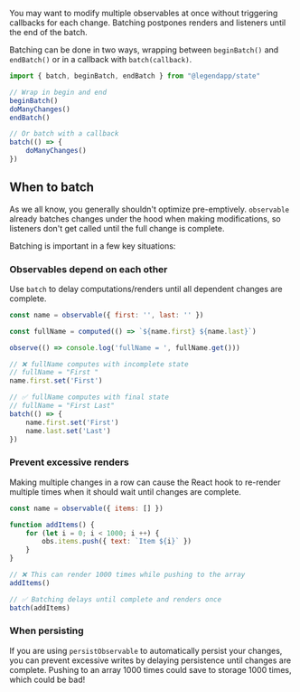 You may want to modify multiple observables at once without triggering callbacks for each change. Batching postpones renders and listeners until the end of the batch.

Batching can be done in two ways, wrapping between `beginBatch()` and `endBatch()` or in a callback with `batch(callback)`.

```js
import { batch, beginBatch, endBatch } from "@legendapp/state"

// Wrap in begin and end
beginBatch()
doManyChanges()
endBatch()

// Or batch with a callback
batch(() => {
    doManyChanges()
})
```

## When to batch

As we all know, you generally shouldn't optimize pre-emptively. `observable` already batches changes under the hood when making modifications, so listeners don't get called until the full change is complete.

Batching is important in a few key situations:

### Observables depend on each other

Use `batch` to delay computations/renders until all dependent changes are complete.

```js
const name = observable({ first: '', last: '' })

const fullName = computed(() => `${name.first} ${name.last}`)

observe(() => console.log('fullName = ', fullName.get()))

// ❌ fullName computes with incomplete state
// fullName = "First "
name.first.set('First')

// ✅ fullName computes with final state
// fullName = "First Last"
batch(() => {
    name.first.set('First')
    name.last.set('Last')
})
```

### Prevent excessive renders

Making multiple changes in a row can cause the React hook to re-render multiple times when it should wait until changes are complete.

```js
const name = observable({ items: [] })

function addItems() {
    for (let i = 0; i < 1000; i ++) {
        obs.items.push({ text: `Item ${i}` })
    }
}

// ❌ This can render 1000 times while pushing to the array
addItems()

// ✅ Batching delays until complete and renders once
batch(addItems)
```

### When persisting

If you are using `persistObservable` to automatically persist your changes, you can prevent excessive writes by delaying persistence until changes are complete. Pushing to an array 1000 times could save to storage 1000 times, which could be bad!